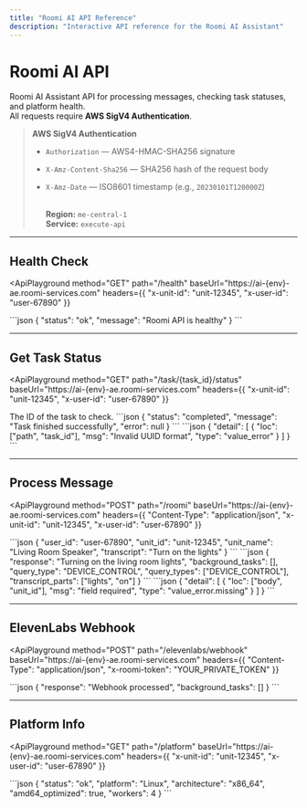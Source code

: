 ```yaml
---
title: "Roomi AI API Reference"
description: "Interactive API reference for the Roomi AI Assistant"
---
```


# Roomi AI API

Roomi AI Assistant API for processing messages, checking task statuses, and platform health.\
All requests require **AWS SigV4 Authentication**.

> **AWS SigV4 Authentication**
>
> - `Authorization` — AWS4-HMAC-SHA256 signature
> - `X-Amz-Content-Sha256` — SHA256 hash of the request body
> - `X-Amz-Date` — ISO8601 timestamp (e.g., `20230101T120000Z`)
>
>   \
>   **Region:** `me-central-1`\
>   **Service:** `execute-api`

---

## Health Check

<ApiPlayground
  method="GET"
  path="/health"
  baseUrl="https://ai-{env}-ae.roomi-services.com"
  headers={{
  "x-unit-id": "unit-12345",
  "x-user-id": "user-67890"
}}
>
  <Response status={200}>
    ```json
    {
      "status": "ok",
      "message": "Roomi API is healthy"
    }
    ```
  </Response>
</ApiPlayground>

---

## Get Task Status

<ApiPlayground
  method="GET"
  path="/task/{task_id}/status"
  baseUrl="https://ai-{env}-ae.roomi-services.com"
  headers={{
  "x-unit-id": "unit-12345",
  "x-user-id": "user-67890"
}}
>
  <Param name="task_id" type="string" required>
    The ID of the task to check.
  </Param>

  <Response status={200}>
    ```json
    {
      "status": "completed",
      "message": "Task finished successfully",
      "error": null
    }
    ```
  </Response>

  <Response status={422}>
    ```json
    {
      "detail": [
        {
          "loc": ["path", "task_id"],
          "msg": "Invalid UUID format",
          "type": "value_error"
        }
      ]
    }
    ```
  </Response>
</ApiPlayground>

---

## Process Message

<ApiPlayground
  method="POST"
  path="/roomi"
  baseUrl="https://ai-{env}-ae.roomi-services.com"
  headers={{
  "Content-Type": "application/json",
  "x-unit-id": "unit-12345",
  "x-user-id": "user-67890"
}}
>
  <Request>
    ```json
    {
      "user_id": "user-67890",
      "unit_id": "unit-12345",
      "unit_name": "Living Room Speaker",
      "transcript": "Turn on the lights"
    }
    ```
  </Request>

  <Response status={200}>
    ```json
    {
      "response": "Turning on the living room lights",
      "background_tasks": [],
      "query_type": "DEVICE_CONTROL",
      "query_types": ["DEVICE_CONTROL"],
      "transcript_parts": ["lights", "on"]
    }
    ```
  </Response>

  <Response status={422}>
    ```json
    {
      "detail": [
        {
          "loc": ["body", "unit_id"],
          "msg": "field required",
          "type": "value_error.missing"
        }
      ]
    }
    ```
  </Response>
</ApiPlayground>

---

## ElevenLabs Webhook

<ApiPlayground
  method="POST"
  path="/elevenlabs/webhook"
  baseUrl="https://ai-{env}-ae.roomi-services.com"
  headers={{
  "Content-Type": "application/json",
  "x-roomi-token": "YOUR_PRIVATE_TOKEN"
}}
>
  <Response status={200}>
    ```json
    {
      "response": "Webhook processed",
      "background_tasks": []
    }
    ```
  </Response>
</ApiPlayground>

---

## Platform Info

<ApiPlayground
  method="GET"
  path="/platform"
  baseUrl="https://ai-{env}-ae.roomi-services.com"
  headers={{
  "x-unit-id": "unit-12345",
  "x-user-id": "user-67890"
}}
>
  <Response status={200}>
    ```json
    {
      "status": "ok",
      "platform": "Linux",
      "architecture": "x86_64",
      "amd64_optimized": true,
      "workers": 4
    }
    ```
  </Response>
</ApiPlayground>